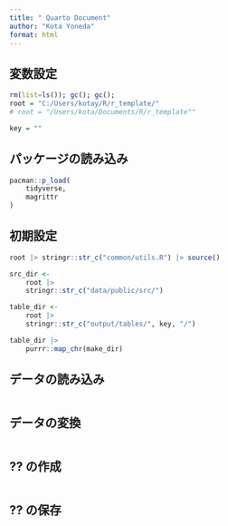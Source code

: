 ```yaml
---
title: " Quarto Document"
author: "Kota Yoneda"
format: html
---
```


## 変数設定

```r
rm(list=ls()); gc(); gc();
root = "C:/Users/kotay/R/r_template/"
# root = "/Users/kota/Documents/R/r_template""

key = ""
```

## パッケージの読み込み

```r
pacman::p_load(
    tidyverse,
    magrittr
)
```

## 初期設定

```r
root |> stringr::str_c("common/utils.R") |> source()

src_dir <- 
    root |> 
    stringr::str_c("data/public/src/")

table_dir <- 
    root |> 
    stringr::str_c("output/tables/", key, "/")

table_dir |> 
    purrr::map_chr(make_dir)
```

## データの読み込み

```r

```

## データの変換

```r

```

## ?? の作成

```r

```

## ?? の保存

```r

```